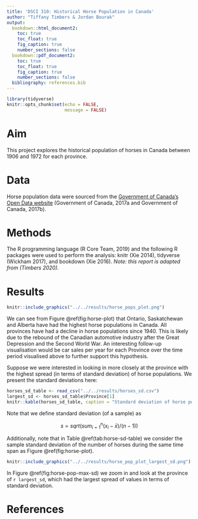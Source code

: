 ```yaml
---
title: 'DSCI 310: Historical Horse Population in Canada'
author: "Tiffany Timbers & Jordan Bourak"
output:
  bookdown::html_document2:
    toc: true
    toc_float: true
    fig_caption: true
    number_sections: false
  bookdown::pdf_document2:
    toc: true
    toc_float: true
    fig_caption: true
    number_sections: false
  bibliography: references.bib  
---
```


```r
library(tidyverse)
knitr::opts_chunk$set(echo = FALSE,
                      message = FALSE)
```

# Aim

This project explores the historical population of horses in Canada between 1906 and 1972 for each province.

# Data

Horse population data were sourced from the [Government of Canada's Open Data website](http://open.canada.ca/en/open-data) (Government of Canada, 2017a and Government of Canada, 2017b).

# Methods

The R programming language (R Core Team, 2019) and the following R packages were used to perform the analysis: knitr (Xie 2014), tidyverse (Wickham 2017), and bookdown (Xie 2016). *Note: this report is adapted from (Timbers 2020).*

# Results

```r
knitr::include_graphics("../../results/horse_pops_plot.png")
```

We can see from Figure \@ref(fig:horse-plot) that Ontario, Saskatchewan and Alberta have had the highest horse populations in Canada. All provinces have had a decline in horse populations since 1940. This is likely due to the rebound of the Canadian automotive industry after the Great Depression and the Second World War. An interesting follow-up visualisation would be car sales per year for each Province over the time period visualised above to further support this hypothesis.

Suppose we were interested in looking in more closely at the province with the highest spread (in terms of standard deviation) of horse populations. We present the standard deviations here:

```r
horses_sd_table <- read_csv("../../results/horses_sd.csv")
largest_sd <- horses_sd_table$Province[1]
knitr::kable(horses_sd_table, caption = "Standard deviation of horse population by province")
```

Note that we define standard deviation (of a sample) as

$$s = sqrt( sum_{i = 1}^n(x_i - \bar{x}) / (n-1))$$

Additionally, note that in Table \@ref(tab:horse-sd-table) we consider the sample standard deviation of the number of horses during the same time span as Figure \@ref(fig:horse-plot).

```r
knitr::include_graphics("../../results/horse_pop_plot_largest_sd.png")
```

In Figure \@ref(fig:horse-pop-max-sd) we zoom in and look at the province of `r largest_sd`, which had the largest spread of values in terms of standard deviation.

# References
